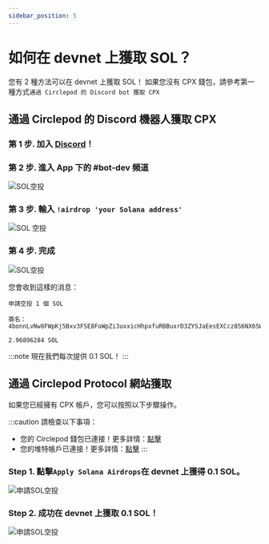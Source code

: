 ```yaml
---
sidebar_position: 5
---
```


# 如何在 devnet 上獲取 SOL？

您有 2 種方法可以在 devnet 上獲取 SOL！
如果您沒有 CPX 錢包，請參考第一種方式`通過 Circlepod 的 Discord bot 獲取 CPX`

## 通過 Circlepod 的 Discord 機器人獲取 CPX

### 第 1 步. 加入 [Discord](https://discord.gg/D2pNA2e6Dw)！

### 第 2 步. 進入 **App** 下的 #bot-dev 頻道

![SOL空投](/img/wallet/discord.png)

### 第 3 步. 輸入 `!airdrop 'your Solana address'`

![SOL 空投](/img/wallet/enter-address.png)

### 第 4 步. 完成

![SOL空投](/img/wallet/sol-airdrop.png)

您會收到這樣的消息：

```
申請空投 1 個 SOL

簽名：4bonnLvNw8FWpKj5Bxv3FSE8FoWpZi3uxxicHhpxfuRBBuxrD3ZYSJaEesEXCcz8S6NX6SWdJJFNuvsHNVfyRy8N

2.96896284 SOL
```
:::note
現在我們每次提供 0.1 SOL！
:::

## 通過 Circlepod Protocol 網站獲取

如果您已經擁有 CPX 帳戶，您可以按照以下步驟操作。

:::caution 請檢查以下事項：

- 您的 Circlepod 錢包已連接！更多詳情：[點擊](/docs/wallet/connect-wallet)
- 您的堆特帳戶已連接！更多詳情：[點擊](/docs/wallet/connect-twitter)
:::

### Step 1. 點擊`Apply Solana Airdrops`在 devnet 上獲得 0.1 SOL。

![申請SOL空投](/img/wallet/get-sol.png)

### Step 2. 成功在 devnet 上獲取 0.1 SOL！

![申請SOL空投](/img/wallet/sol-succesfully.png)
